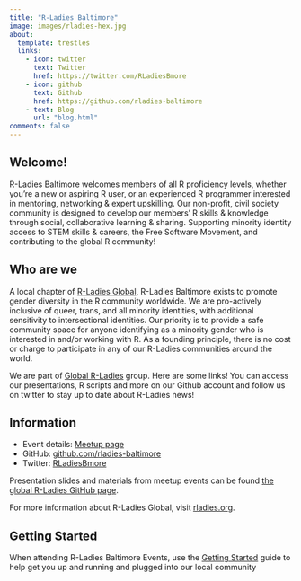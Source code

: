 ```yaml
---
title: "R-Ladies Baltimore"
image: images/rladies-hex.jpg
about:
  template: trestles
  links:
    - icon: twitter
      text: Twitter
      href: https://twitter.com/RLadiesBmore
    - icon: github
      text: Github
      href: https://github.com/rladies-baltimore
    - text: Blog
      url: "blog.html"
comments: false
---
```


::: column-body
# Welcome!

R-Ladies Baltimore welcomes members of all R proficiency levels, whether you're a new or aspiring R user, or an experienced R programmer interested in mentoring, networking & expert upskilling. Our non-profit, civil society community is designed to develop our members' R skills & knowledge through social, collaborative learning & sharing. Supporting minority identity access to STEM skills & careers, the Free Software Movement, and contributing to the global R community!

## Who are we

A local chapter of [R-Ladies Global](https://rladies.org), R-Ladies Baltimore exists to promote gender diversity in the R community worldwide. We are pro-actively inclusive of queer, trans, and all minority identities, with additional sensitivity to intersectional identities. Our priority is to provide a safe community space for anyone identifying as a minority gender who is interested in and/or working with R. As a founding principle, there is no cost or charge to participate in any of our R-Ladies communities around the world.

We are part of [Global R-Ladies](https://rladies.org) group. Here are some links! You can access our presentations, R scripts and more on our Github account and follow us on twitter to stay up to date about R-Ladies news!

## Information

-   Event details: [Meetup page](https://www.meetup.com/rladies-baltimore/)
-   GitHub: [github.com/rladies-baltimore](https://github.com/rladies-baltimore)
-   Twitter: [RLadiesBmore](https://twitter.comer/RLadiesBmore)

Presentation slides and materials from meetup events can be found [the global R-Ladies GitHub page](https://github.com/rladies/meetup-presentations_baltimore).

For more information about R-Ladies Global, visit [rladies.org](http://rladies.org/).

## Getting Started

When attending R-Ladies Baltimore Events, use the [Getting Started](https://docs.google.com/document/d/19oautKZT9MbDq3BFJ_k-VTRCLel0HU9RKutuBCcqQpM/edit?usp=sharing) guide to help get you up and running and plugged into our local community
:::
